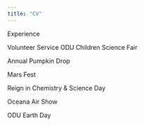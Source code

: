 ---
title: "CV"
---

Experience

Volunteer Service ODU Children Science Fair

Annual Pumpkin Drop

Mars Fest

Reign in Chemistry & Science Day

Oceana Air Show

ODU Earth Day
